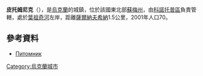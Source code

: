 {{coord|51|15|49|N|33|11|16|E|scale:100000_region:UA|display=title}}

'''皮托姆尼克'''（{{lang-uk|Питомник}}），是[[烏克蘭|烏克蘭]]的城鎮，位於該國東北部[[蘇梅州|蘇梅州]]，由[[科諾托普區|科諾托普區]]負責管轄，處於[[葉祖奇河|葉祖奇河]]左岸，距離[[薩爾納夫希納|薩爾納夫希納]]1.5公里，2001年人口70。

==參考資料==
* [http://w1.c1.rada.gov.ua/pls/z7502/A005?rdat1=02.02.2010&rf7571=29000 Питомник]

{{Ukraine-geo-stub}}
[[Category:烏克蘭城市|Category:烏克蘭城市]]